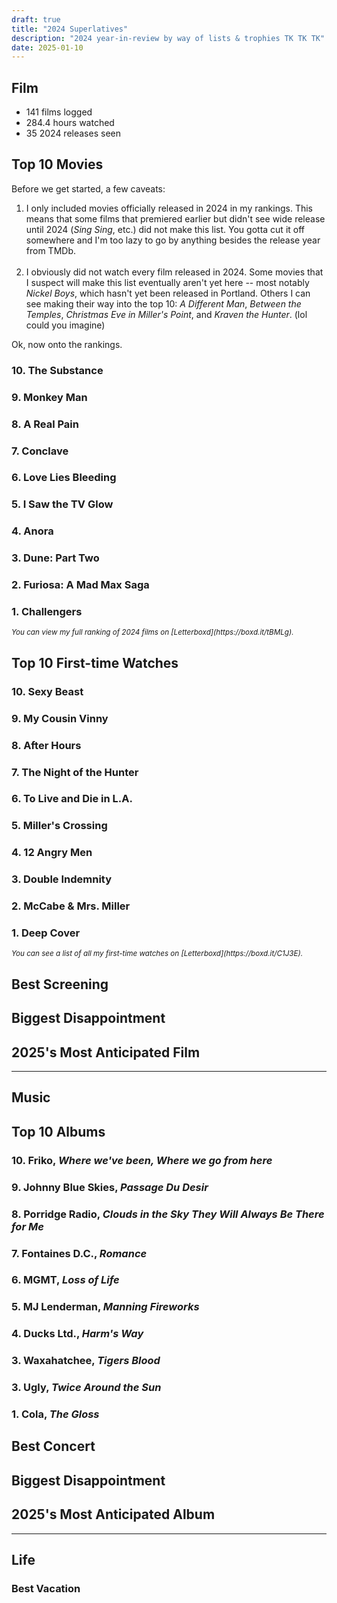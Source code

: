 ```yaml
---
draft: true
title: "2024 Superlatives"
description: "2024 year-in-review by way of lists & trophies TK TK TK"
date: 2025-01-10
---
```


## Film

- 141 films logged
- 284.4 hours watched
- 35 2024 releases seen

## Top 10 Movies

Before we get started, a few caveats:

1. I only included movies officially released in 2024 in my rankings. This means that some films that premiered earlier but didn't see wide release until 2024 (_Sing Sing_, etc.) did not make this list. You gotta cut it off somewhere and I'm too lazy to go by anything besides the release year from TMDb.
   <br />
   <br />
1. I obviously did not watch every film released in 2024. Some movies that I suspect will make this list eventually aren't yet here -- most notably _Nickel Boys_, which hasn't yet been released in Portland. Others I can see making their way into the top 10: _A Different Man_, _Between the Temples_, _Christmas Eve in Miller's Point_, and _Kraven the Hunter_. (lol could you imagine)

Ok, now onto the rankings.

### 10. The Substance

### 9. Monkey Man

### 8. A Real Pain

### 7. Conclave

### 6. Love Lies Bleeding

### 5. I Saw the TV Glow

### 4. Anora

### 3. Dune: Part Two

### 2. Furiosa: A Mad Max Saga

### 1. Challengers

<small>
	<i>
		You can view my full ranking of 2024 films on
		[Letterboxd](https://boxd.it/tBMLg).
	</i>
</small>

## Top 10 First-time Watches

### 10. Sexy Beast

### 9. My Cousin Vinny

### 8. After Hours

### 7. The Night of the Hunter

### 6. To Live and Die in L.A.

### 5. Miller's Crossing

### 4. 12 Angry Men

### 3. Double Indemnity

### 2. McCabe & Mrs. Miller

### 1. Deep Cover

<small>
	<i>
		You can see a list of all my first-time watches on
		[Letterboxd](https://boxd.it/C1J3E).
	</i>
</small>

## Best Screening

## Biggest Disappointment

## 2025's Most Anticipated Film

---

## Music

## Top 10 Albums

### 10. Friko, _Where we've been, Where we go from here_

### 9. Johnny Blue Skies, _Passage Du Desir_

### 8. Porridge Radio, _Clouds in the Sky They Will Always Be There for Me_

### 7. Fontaines D.C., _Romance_

### 6. MGMT, _Loss of Life_

### 5. MJ Lenderman, _Manning Fireworks_

### 4. Ducks Ltd., _Harm's Way_

### 3. Waxahatchee, _Tigers Blood_

### 3. Ugly, _Twice Around the Sun_

### 1. Cola, _The Gloss_

## Best Concert

## Biggest Disappointment

## 2025's Most Anticipated Album

---

## Life

### Best Vacation
